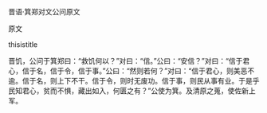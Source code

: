 


晋语·箕郑对文公问原文

原文

thisistitle

晋饥，公问于箕郑曰：“救饥何以？”对曰：“信。”公曰：“安信？”对曰：“信于君心，信于名，信于令，信于事。”公曰：“然则若何？”对曰：“信于君心，则美恶不逾。信于名，则上下不干。信于令，则时无废功。信于事，则民从事有业。于是乎民知君心，贫而不惧，藏出如入，何匮之有？”公使为箕。及清原之蒐，使佐新上军。

